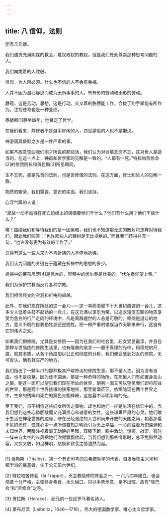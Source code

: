 ```yaml
---
---
---
```

title: 八 信仰，法则
---




还有几句话。

我们谴责充满阴谋的教会，蔑视政权的教权，但是我们处处尊崇那种思考问题的人。

我们向跪着的人致敬。

信仰，为人所必须。什么也不信的人不会有幸福。

人并不因为潜心静思而成为无所事事的人。有有形的劳动和无形的劳动。

静观，这是劳动，思想，这是行动。交叉着的胳膊能工作，合拢了的手掌能有所作为。注视苍穹也是一种业绩。

泰勒斯[1]静坐四年，他奠定了哲学。

在我们看来，静修者不是游手好闲的人，违世遁俗的人也不是懒汉。

神游窈冥昏默之乡是一件严肃的事。

如果不故意歪曲我们刚才所说的那些话，我们认为对坟墓念念不忘，这对世人是适当的。在这一点上，神甫和哲学家的见解是一致的。“人都有一死。”特拉帕苦修会[2]的修院院长和贺拉斯[3]所见略同。

生不忘死，那是先哲的法则，也是苦修僧的法则。在这方面，修士和哲人的见解一致。

物质的繁荣，我们需要，意识的崇高，我们坚持。

心浮气躁的人说：

“那些一动不动待在死亡边缘上的偶像要他们干什么？他们有什么用？他们干些什么？”

唉！围绕我们和等待我们的是一团黑暗，我们也不知道那无边的散射将怎样对待我们，因此我们回答：“也许那些人的建树是无比卓绝的。”而且我们还得补充一句：“也许没有更为有效的工作了。”

总得有这么一些人来为不肯祈祷的人不停地祈祷。

我们认为问题的关键在于蕴藏在祈祷中的思想的多少。

祈祷中的莱布尼茨[4]是伟大的，崇拜中的伏尔泰是壮美的。“伏尔泰仰望上帝。”

我们为保护宗教而反对各种宗教。

我们相信经文的空洞和祈祷的卓越。

此外，在我们现在所处的这一会儿——这一幸而没留下十九世纪痕迹的一会儿，这多少人低着头鼓不起劲的一会儿，在这充满以享乐为荣、以追求短促无聊的物质享受为急务的行尸走肉的环境中，凡是离群遁世的人总是可敬的。修院是退让的地方，意义不明的自我牺牲总还是牺牲。把一种严重的错误当作天职来奉行，这自有它的伟大之处。

如果我们把修院，尤其是女修院——因为在我们的社会里，妇女受苦最深，并且在那种与世隔绝的修院生活里，也有隆重的诺言——置于真理的光中，用理想的尺度，就其本质，从各个角度加以公正和彻底的分析，我们便会感到妇女的修院，无可否认，确有其庄严的地方。

我们指出了一鳞半爪的那种极其严峻惨淡的修院生涯，那不是人生，因为没有自由，也不是坟墓，因为还不圆满，那是一种奇特的场所，在那里人们有如置身高山之巅，朝这一面可以望见我们现在所处的世界，朝另一面又可以望见我们即将前往的世界，那是两个世界接壤的狭窄地带，那里雾霭茫茫，依稀隐现在两个世界之中，生命的残晖和死亡的冥色交相辉映，这是墓中半明半暗的光。

至于我们，虽不相信这些妇女所信之事物，却也和她们一样是生活在信仰中的，当我们想到这些心惊胆战而又充满信心和诚意的女性，这些谦卑严肃的心灵，她们敢于生活在神秘世界的边缘，守在已经谢绝的人世和尚未开放的天国之间，朝着那看不见的光辉，仅凭心中一点所谓自知之明而引为无上幸福，一心向往着万仞深渊和未知世界，两眼注视着毫无动静的黑暗，双膝下跪，胸中激动，惊愕，战栗，有时一阵来自太空的长风把她们吹得飘飘欲起，当我们想到那些情形时，总不免愀然动容，又惊又敬，如见神明，悲悯和钦羡之情油然而起。



* * *



[1] 泰勒斯（Thalès），第一个有史可考的古希腊哲学的代表，自发唯物主义米利都学派的奠基者，生于公元前六世纪。

[2] 特拉帕苦修会（la Trappe），天主教隐修院修会之一，一六六四年建立。该会规章十分严格，主张终身素食，永久缄口，只以手势示意，足不出院，故有“哑巴会”和“苦修会”之称。

[3] 贺拉斯（Horace），纪元前一世纪罗马著名诗人。

[4] 莱布尼茨（Leibnitz，1646—1716），伟大的德国数学家、唯心主义哲学家。